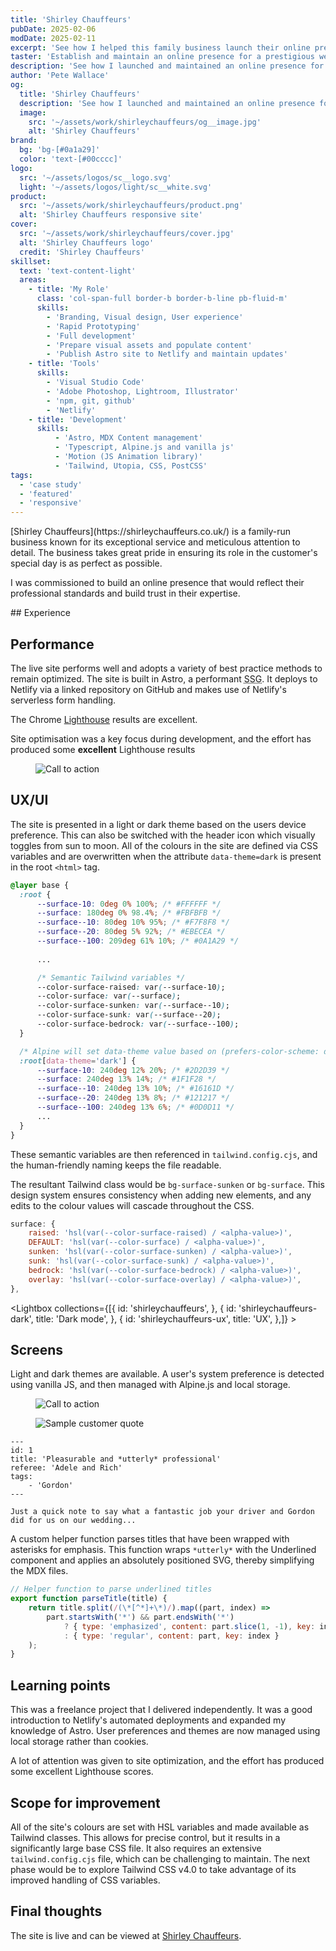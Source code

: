 ```yaml
---
title: 'Shirley Chauffeurs'
pubDate: 2025-02-06
modDate: 2025-02-11
excerpt: 'See how I helped this family business launch their online presence'
taster: 'Establish and maintain an online presence for a prestigious wedding chauffeur business.'
description: 'See how I launched and maintained an online presence for a prestigious wedding chauffeur business.'
author: 'Pete Wallace'
og:
  title: 'Shirley Chauffeurs'
  description: 'See how I launched and maintained an online presence for a prestigious wedding chauffeur business.'
  image: 
    src: '~/assets/work/shirleychauffeurs/og__image.jpg'
    alt: 'Shirley Chauffeurs'
brand: 
  bg: 'bg-[#0a1a29]'
  color: 'text-[#00cccc]'
logo:
  src: '~/assets/logos/sc__logo.svg'
  light: '~/assets/logos/light/sc__white.svg'
product: 
  src: '~/assets/work/shirleychauffeurs/product.png'
  alt: 'Shirley Chauffeurs responsive site'
cover:
  src: '~/assets/work/shirleychauffeurs/cover.jpg'
  alt: 'Shirley Chauffeurs logo'
  credit: 'Shirley Chauffeurs'
skillset:
  text: 'text-content-light'
  areas:
    - title: 'My Role'
      class: 'col-span-full border-b border-b-line pb-fluid-m'
      skills:
        - 'Branding, Visual design, User experience'
        - 'Rapid Prototyping'
        - 'Full development'
        - 'Prepare visual assets and populate content'
        - 'Publish Astro site to Netlify and maintain updates'
    - title: 'Tools'
      skills:
        - 'Visual Studio Code'
        - 'Adobe Photoshop, Lightroom, Illustrator'
        - 'npm, git, github'
        - 'Netlify'
    - title: 'Development'
      skills:
          - 'Astro, MDX Content management'
          - 'Typescript, Alpine.js and vanilla js'
          - 'Motion (JS Animation library)'
          - 'Tailwind, Utopia, CSS, PostCSS'
tags: 
  - 'case study'
  - 'featured'
  - 'responsive'
---
```




<p class="text-step-1">[Shirley Chauffeurs](https://shirleychauffeurs.co.uk/) is a family-run business known for its exceptional service and meticulous attention to detail. The business takes great pride in ensuring its role in the customer's special day is as perfect as possible.</p>

I was commissioned to build an online presence that would reflect their professional standards and build trust in their expertise. 

<Skills skillset={frontmatter.skillset} bg={frontmatter.brand.bg}>
## Experience
</Skills>

## Performance

The live site performs well and adopts a variety of best practice methods to remain optimized. The site is built in Astro, a performant <abbr title="Static Site Generator">SSG</abbr>. It deploys to Netlify via a linked repository on GitHub and makes use of Netlify's serverless form handling. 

The Chrome [Lighthouse](https://developer.chrome.com/docs/lighthouse/overview) results are excellent.

<div class="angleclip-tl-fluid-l lg:angleclip-tl-fluid-2xl -mb-fluid-5xl pb-fluid-5xl breakout bg-radial-[at_50%_75%] from-slate-700 to-slate-950 to-90% pt-fluid-2xl lg:pt-fluid-3xl text-center not-rte">
  <div class="container mx-auto">
  <Icon name="mdi:lighthouse" class="h-fluid-2xl w-fluid-2xl text-content-light mx-auto rounded-full bg-slate-700/80 p-fluid-xs mb-fluid-s" />
  <p class="font-headline text-step-2 md:text-step-4/tight font-normal text-content-light ">Site optimisation was a key focus during development, and the effort has produced some <strong class="font-extrabold">excellent</strong> Lighthouse results</p>
  </div>
</div>

<Figure  caption='100% achieved in 3 out of 4 categories' credit='Google Chrome Lighthouse' >
  <Image src={lighthouse} alt="Call to action" class="max-w-full mx-auto h-auto" quality={100} widths={[400, 760]} sizes={`768px`} />
</Figure>



## UX/UI
The site is presented in a light or dark theme based on the users device preference. This can also be switched with the header icon which visually toggles from sun to moon. All of the colours in the site are defined via CSS variables and are overwritten when the attribute `data-theme=dark` is present in the root `<html>` tag. 

``` css
@layer base {
  :root {
      --surface-10: 0deg 0% 100%; /* #FFFFFF */
      --surface: 180deg 0% 98.4%; /* #FBFBFB */
      --surface--10: 80deg 10% 95%; /* #F7F8F8 */
      --surface--20: 80deg 5% 92%; /* #EBECEA */
      --surface--100: 209deg 61% 10%; /* #0A1A29 */
      
      ...

      /* Semantic Tailwind variables */
      --color-surface-raised: var(--surface-10);
      --color-surface: var(--surface);
      --color-surface-sunken: var(--surface--10);
      --color-surface-sunk: var(--surface--20);
      --color-surface-bedrock: var(--surface--100);
  }

  /* Alpine will set data-theme value based on (prefers-color-scheme: dark) */
  :root[data-theme='dark'] {
      --surface-10: 240deg 12% 20%; /* #2D2D39 */
      --surface: 240deg 13% 14%; /* #1F1F28 */
      --surface--10: 240deg 13% 10%; /* #16161D */
      --surface--20: 240deg 13% 8%; /* #121217 */
      --surface--100: 240deg 13% 6%; /* #0D0D11 */
      ...
  }
}    
```

These semantic variables are then referenced in `tailwind.config.cjs`, and the human-friendly naming keeps the file readable.

The resultant Tailwind class would be `bg-surface-sunken` or `bg-surface`. This design system ensures consistency when adding new elements, and any edits to the colour values will cascade throughout the CSS. 

``` javascript
surface: {
    raised: 'hsl(var(--color-surface-raised) / <alpha-value>)',
    DEFAULT: 'hsl(var(--color-surface) / <alpha-value>)',
    sunken: 'hsl(var(--color-surface-sunken) / <alpha-value>)',
    sunk: 'hsl(var(--color-surface-sunk) / <alpha-value>)',
    bedrock: 'hsl(var(--color-surface-bedrock) / <alpha-value>)',
    overlay: 'hsl(var(--color-surface-overlay) / <alpha-value>)',
},
```


<Lightbox collections={[{
            id: 'shirleychauffeurs',
        },
        {
            id: 'shirleychauffeurs-dark',
            title: 'Dark mode',
        },
        {
            id: 'shirleychauffeurs-ux',
            title: 'UX',
        },]} >
<Fragment slot='title'>
## Screens
</Fragment>
Light and dark themes are available. A user's system preference is detected using vanilla JS, and then managed with Alpine.js and local storage.
</Lightbox>

<Figure  caption='Custom call to action for each car in the fleet' credit='Shirley Chauffeurs' >
  <Image src={cta} alt="Call to action" class="w-full h-auto" quality={'high'} widths={[400, 720, 960]} sizes={`768px`} />
</Figure>


<Figure  caption='Relevant testimonals are sorted to the front of the list using key words, and then limited to five. Selected words are highlighted with a svg underline to add emphasis and make the recommendataion appear more personable.'  >
  <Image src={quotation} alt="Sample customer quote" class="w-full h-auto" quality={'high'} widths={[400, 720, 960]} sizes={`769px`} />
</Figure>

``` astro
---
id: 1
title: 'Pleasurable and *utterly* professional'
referee: 'Adele and Rich'
tags:
    - 'Gordon'
---

Just a quick note to say what a fantastic job your driver and Gordon did for us on our wedding...
```

A custom helper function parses titles that have been wrapped with asterisks for emphasis. This function wraps `*utterly*` with the Underlined component and applies an absolutely positioned SVG, thereby simplifying the MDX files. 

``` javascript
// Helper function to parse underlined titles
export function parseTitle(title) {
    return title.split(/(\*[^*]+\*)/).map((part, index) => 
        part.startsWith('*') && part.endsWith('*')
            ? { type: 'emphasized', content: part.slice(1, -1), key: index }
            : { type: 'regular', content: part, key: index }
    );
}
```

## Learning points
This was a freelance project that I delivered independently. It was a good introduction to Netlify's automated deployments and expanded my knowledge of Astro. User preferences and themes are now managed using local storage rather than cookies.

A lot of attention was given to site optimization, and the effort has produced some excellent Lighthouse scores.

<BlockPicture src={basket_40} wrapper="my-fluid-l" alt="Close up of Wedding couple" credit={frontmatter.title}  />

## Scope for improvement
All of the site's colours are set with HSL variables and made available as Tailwind classes. This allows for precise control, but it results in a significantly large base CSS file. It also requires an extensive `tailwind.config.cjs` file, which can be challenging to maintain. The next phase would be to explore Tailwind CSS v4.0 to take advantage of its improved handling of CSS variables. 


## Final thoughts

The site is live and can be viewed at [Shirley Chauffeurs](https://shirleychauffeurs.co.uk/). 
